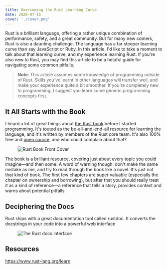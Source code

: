```yaml
---
title: Overcoming the Rust Learning Curve
date: 2020-07-15
cover: './cover.png'
---
```


<!-- @format -->

Rust is a brilliant language, offering a rather unique combination of
performance, safety, and a great community. But for many new comers, Rust is
also a daunting challenge. The language has a far steeper learning curve than
say JavaScript or Ruby. In this article, I'd like to take a moment to talk about
that learning curve, and my experience learning Rust. If you're also new to
Rust, you may find this article to be a helpful guide for navigating some common
pitfalls.

> **Note**: This article assumes some knowledge of programming outside of Rust.
> Skills you've learnt in other languages will transfer well, and make your
> experience quite a bit smoother. If you're completely new to programming, I
> suggest you learn some generic programming concepts first.

## It All Starts with the Book

I heard a lot of great things about [the Rust book][online] before I started
programming. It's touted as the be-all-and-end-all resource for learning the
language, and it's written by members of the Rust core team. It's also 100% free
and [open source][github], and who could complain about that?

[online]: https://doc.rust-lang.org/stable/book/title-page.html
[github]: https://github.com/rust-lang/book

<Figure caption="Source: https://nostarch.com/Rust2018">

![Rust Book Front Cover](./Rust2018_front.webp)

</Figure>

The book is a brilliant resource, covering just about every topic you could
imagine—and then some. A word of warning though: don't make the same mistake as
me, and try to read through the book like a novel. It's just not that kind of
book. The first few chapters are super valuable (especially the chapter on
ownership and borrowing), but after that you should really treat it as a kind of
reference—a reference that tells a story, provides context and warns about
potential pitfalls.

## Deciphering the Docs

Rust ships with a great documentation tool called rustdoc. It converts the
docstrings in your code into a powerful web interface

<Figure caption="Source: https://docs.serde.rs/serde_json/">

![The Rust docs interface](./docs.png)

</Figure>

## Resources

https://www.rust-lang.org/learn
